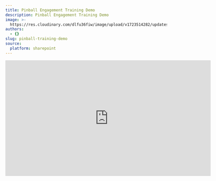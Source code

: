 ```yaml
---
title: Pinball Engagement Training Demo
description: Pinball Engagement Training Demo
image: >-
  https://res.cloudinary.com/dlfu36fiw/image/upload/v1723514282/updates/pinball-training-demo/headerimg_bwl5a9.jpg
authors:
  - {}
slug: pinball-training-demo
source:
  platform: sharepoint
---
```


<p>
  <div className="max-w-screen overflow-auto flex justify-center">
    <iframe src="https://coralracing-my.sharepoint.com/personal/sean_evans_betmgm_com/_layouts/15/embed.aspx?UniqueId=9719da36-69d1-4d7e-80f8-2f389ca63719&embed=%7B%22ust%22%3Atrue%2C%22hv%22%3A%22CopyEmbedCode%22%7D&referrer=StreamWebApp&referrerScenario=EmbedDialog.Create" width="640" height="360" frameborder="0" scrolling="no" allowfullscreen title="Pinball Sync_Training-20240812_153206-Meeting Recording.mp4" />
  </div>
</p>

The US team has provided a Training Demo on how to build the new Pinball Engagement Ticket.

A document page will be added soon.
